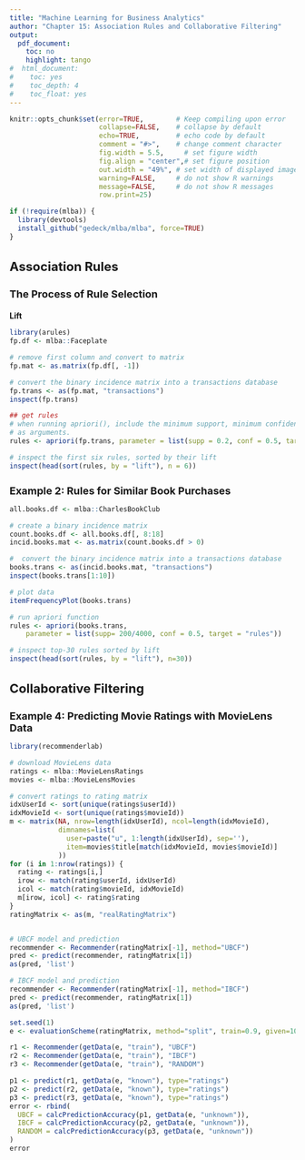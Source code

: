 ```yaml
---
title: "Machine Learning for Business Analytics"
author: "Chapter 15: Association Rules and Collaborative Filtering"
output:
  pdf_document:
    toc: no
    highlight: tango
#  html_document:
#    toc: yes
#    toc_depth: 4
#    toc_float: yes
---
```

<style>
h1.title { font-size: 28px; }
h1 { font-size: 22px; }
h2 { font-size: 18px; }
h3 { font-size: 14px; }
h4 { font-size: 12px; }
</style>
```r
knitr::opts_chunk$set(error=TRUE,        # Keep compiling upon error
                      collapse=FALSE,    # collapse by default
                      echo=TRUE,         # echo code by default
                      comment = "#>",    # change comment character
                      fig.width = 5.5,     # set figure width
                      fig.align = "center",# set figure position
                      out.width = "49%", # set width of displayed images
                      warning=FALSE,     # do not show R warnings
                      message=FALSE,     # do not show R messages
                      row.print=25)
```


```r
if (!require(mlba)) {
  library(devtools)
  install_github("gedeck/mlba/mlba", force=TRUE)
}
```

# Association Rules
## The Process of Rule Selection
### Lift
```r
library(arules)
fp.df <- mlba::Faceplate

# remove first column and convert to matrix
fp.mat <- as.matrix(fp.df[, -1])

# convert the binary incidence matrix into a transactions database
fp.trans <- as(fp.mat, "transactions")
inspect(fp.trans)

## get rules
# when running apriori(), include the minimum support, minimum confidence, and target
# as arguments.
rules <- apriori(fp.trans, parameter = list(supp = 0.2, conf = 0.5, target = "rules"))

# inspect the first six rules, sorted by their lift
inspect(head(sort(rules, by = "lift"), n = 6))
```

## Example 2: Rules for Similar Book Purchases
```r
all.books.df <- mlba::CharlesBookClub

# create a binary incidence matrix
count.books.df <- all.books.df[, 8:18]
incid.books.mat <- as.matrix(count.books.df > 0)

#  convert the binary incidence matrix into a transactions database
books.trans <- as(incid.books.mat, "transactions")
inspect(books.trans[1:10])

# plot data
itemFrequencyPlot(books.trans)

# run apriori function
rules <- apriori(books.trans,
    parameter = list(supp= 200/4000, conf = 0.5, target = "rules"))

# inspect top-30 rules sorted by lift
inspect(head(sort(rules, by = "lift"), n=30))
```

# Collaborative Filtering
## Example 4: Predicting Movie Ratings with MovieLens Data
```r
library(recommenderlab)

# download MovieLens data
ratings <- mlba::MovieLensRatings
movies <- mlba::MovieLensMovies

# convert ratings to rating matrix
idxUserId <- sort(unique(ratings$userId))
idxMovieId <- sort(unique(ratings$movieId))
m <- matrix(NA, nrow=length(idxUserId), ncol=length(idxMovieId),
            dimnames=list(
              user=paste("u", 1:length(idxUserId), sep=''),
              item=movies$title[match(idxMovieId, movies$movieId)]
            ))
for (i in 1:nrow(ratings)) {
  rating <- ratings[i,]
  irow <- match(rating$userId, idxUserId)
  icol <- match(rating$movieId, idxMovieId)
  m[irow, icol] <- rating$rating
}
ratingMatrix <- as(m, "realRatingMatrix")
```

```r

```

```r
# UBCF model and prediction
recommender <- Recommender(ratingMatrix[-1], method="UBCF")
pred <- predict(recommender, ratingMatrix[1])
as(pred, 'list')

# IBCF model and prediction
recommender <- Recommender(ratingMatrix[-1], method="IBCF")
pred <- predict(recommender, ratingMatrix[1])
as(pred, 'list')
```

```r
set.seed(1)
e <- evaluationScheme(ratingMatrix, method="split", train=0.9, given=10)

r1 <- Recommender(getData(e, "train"), "UBCF")
r2 <- Recommender(getData(e, "train"), "IBCF")
r3 <- Recommender(getData(e, "train"), "RANDOM")

p1 <- predict(r1, getData(e, "known"), type="ratings")
p2 <- predict(r2, getData(e, "known"), type="ratings")
p3 <- predict(r3, getData(e, "known"), type="ratings")
error <- rbind(
  UBCF = calcPredictionAccuracy(p1, getData(e, "unknown")),
  IBCF = calcPredictionAccuracy(p2, getData(e, "unknown")),
  RANDOM = calcPredictionAccuracy(p3, getData(e, "unknown"))
)
error
```

